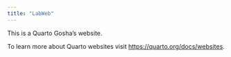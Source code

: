```yaml
---
title: "LabWeb"
---
```


This is a Quarto Gosha's website.

To learn more about Quarto websites visit <https://quarto.org/docs/websites>.
